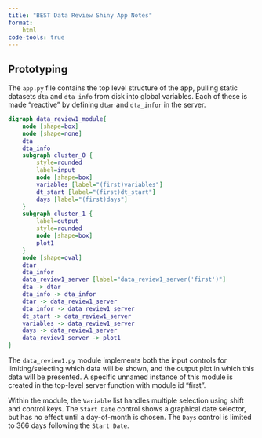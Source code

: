 ```yaml
---
title: "BEST Data Review Shiny App Notes"
format:
    html
code-tools: true
---
```



## Prototyping

The `app.py` file contains the top level structure of the app, pulling static datasets `dta` and `dta_info` from disk into global variables. Each of these is made "reactive" by defining `dtar` and `dta_infor` in the server.

```dot
digraph data_review1_module{
    node [shape=box]
    node [shape=none]
    dta
    dta_info
    subgraph cluster_0 {
        style=rounded
        label=input
        node [shape=box]
        variables [label="(first)variables"]
        dt_start [label="(first)dt_start"]
        days [label="(first)days"]
    }
    subgraph cluster_1 {
        label=output
        style=rounded
        node [shape=box]
        plot1
    }
    node [shape=oval]
    dtar
    dta_infor
    data_review1_server [label="data_review1_server('first')"]
    dta -> dtar
    dta_info -> dta_infor
    dtar -> data_review1_server
    dta_infor -> data_review1_server
    dt_start -> data_review1_server
    variables -> data_review1_server
    days -> data_review1_server
    data_review1_server -> plot1
}
```

The `data_review1.py` module implements both the input controls for limiting/selecting which data will be shown, and the output plot in which this data will be presented. A specific unnamed instance of this module is created in the top-level server function with module id "first".

Within the module, the `Variable` list handles multiple selection using shift and control keys. The `Start Date` control shows a graphical date selector, but has no effect until a day-of-month is chosen. The `Days` control is limited to 366 days following the `Start Date`.

